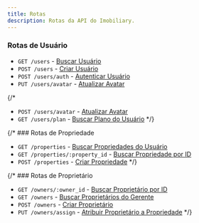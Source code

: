 ```yaml
---
title: Rotas
description: Rotas da API do Imobiliary.
---
```


### Rotas de Usuário
 - `GET /users` - [Buscar Usuário](./rotas/usuario/buscar)
 - `POST /users` - [Criar Usuário](./rotas/usuario/criar)
 - `POST /users/auth` - [Autenticar Usuário](./rotas/usuario/logar)
 - `PUT /users/avatar` - [Atualizar Avatar](./rotas/usuario/atualizar-avatar)

 {/*
 - `POST /users/avatar` - [Atualizar Avatar](./rotas/atualizar-avatar)
 - `GET /users/plan` - [Buscar Plano do Usuário](./rotas/buscar-plano-usuario) */}

{/* ### Rotas de Propriedade
 - `GET /properties` - [Buscar Propriedades do Usuário](./rotas/buscar-propriedades-usuario)
 - `GET /properties/:property_id` - [Buscar Propriedade por ID](./rotas/buscar-propriedade-id)
 - `POST /properties` - [Criar Propriedade](./rotas/criar-propriedade) */}

{/* ### Rotas de Proprietário
  - `GET /owners/:owner_id` - [Buscar Proprietário por ID](./rotas/buscar-proprietario-id)
  - `GET /owners` - [Buscar Proprietários do Gerente](./rotas/buscar-proprietarios-gerente)
  - `POST /owners` - [Criar Proprietário](./rotas/criar-proprietario)
  - `PUT /owners/assign` - [Atribuir Proprietário a Propriedade](./rotas/atribuir-proprietario-propriedade) */}